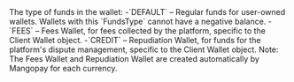   

  
<ParamField body="FundsType" type="string" required>     
The type of funds in the wallet:  
-`DEFAULT` – Regular funds for user-owned wallets. Wallets with this `FundsType` cannot have a negative balance.  
-`FEES` – Fees Wallet, for fees collected by the platform, specific to the Client Wallet object.  
-`CREDIT` – Repudiation Wallet, for funds for the platform's dispute management, specific to the Client Wallet object.  
Note: The Fees Wallet and Repudiation Wallet are created automatically by Mangopay for each currency.  
</ParamField>